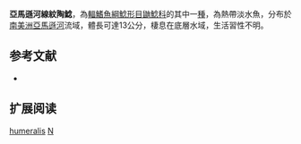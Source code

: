 {{Speciesbox
| name = 亞馬遜河線紋陶鯰
| image = 
| image_width = 250px
| image_caption = 
| status = NE
| status_system = IUCN3.1
| genus = Nemadoras
| species = humeralis
| authority = [[Kner|Kner]], 1855
| synonyms = *''Doras humeralis'', Kner, 1855
*''Opsodoras humeralis'', Kner, 1855
*''Oxydoras bachi'', Boulenger, 1898
}}

'''亞馬遜河線紋陶鯰'''，為[[輻鰭魚綱|輻鰭魚綱]][[鯰形目|鯰形目]][[鼬鯰科|鼬鯰科]]的其中一[[種|種]]，為熱帶淡水魚，分布於[[南美洲|南美洲]][[亞馬遜河|亞馬遜河]]流域，體長可達13公分，棲息在底層水域，生活習性不明。

==参考文献==
*{{FishBase_species|genus=Nemadoras|species=humeralis|year=2015|month=7}}

== 扩展阅读 ==
{{refbegin}}
{{wikispecies-inline|Nemadoras humeralis|亞馬遜河線紋陶鯰}}
{{refend}}
{{Taxonbar|from=Q3754812}}

[[Category:線紋陶鯰屬|humeralis]]
[[Category:1855年描述的魚類|N]]